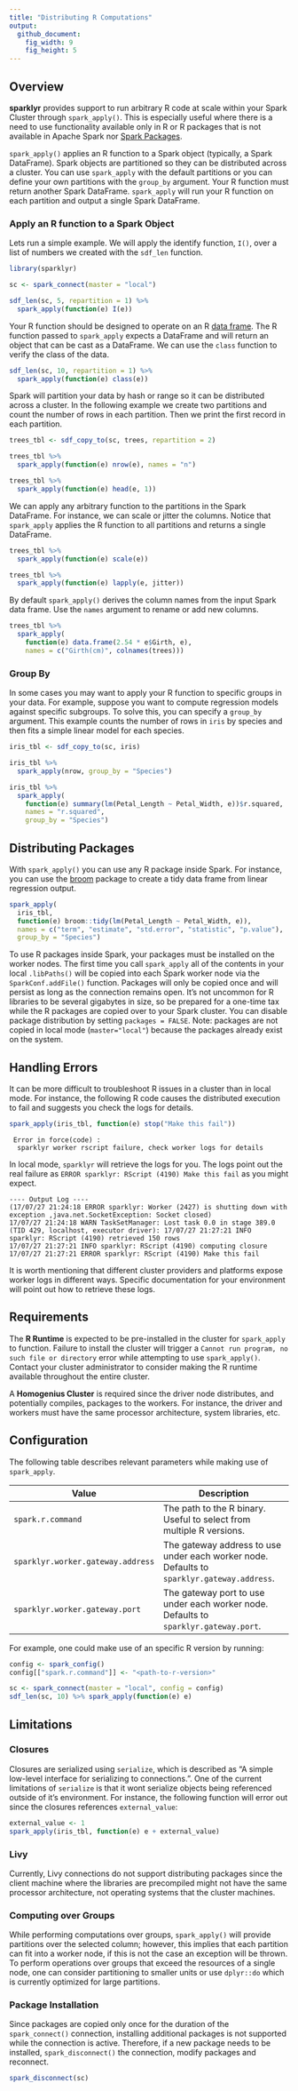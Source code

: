 ```yaml
---
title: "Distributing R Computations"
output:
  github_document:
    fig_width: 9
    fig_height: 5
---
```


## Overview

**sparklyr** provides support to run arbitrary R code at scale within your Spark Cluster through `spark_apply()`. This is especially useful where there is a need to use functionality available only in R or R packages that is not available in Apache Spark nor [Spark Packages](https://spark-packages.org/).

`spark_apply()` applies an R function to a Spark object (typically, a Spark DataFrame). Spark objects are partitioned so they can be distributed across a cluster. You can use `spark_apply` with the default partitions or you can define your own partitions with the `group_by` argument. Your R function must return another Spark DataFrame. `spark_apply` will run your R function on each partition and output a single Spark DataFrame.

### Apply an R function to a Spark Object

Lets run a simple example. We will apply the identify function, `I()`, over a list of numbers we created with the `sdf_len` function.

```r
library(sparklyr)

sc <- spark_connect(master = "local")

sdf_len(sc, 5, repartition = 1) %>%
  spark_apply(function(e) I(e))
```

Your R function should be designed to operate on an R [data frame](https://stat.ethz.ch/R-manual/R-devel/library/base/html/data.frame.html). The R function passed to `spark_apply` expects a DataFrame and will return an object that can be cast as a DataFrame.  We can use the `class` function to verify the class of the data.

```r
sdf_len(sc, 10, repartition = 1) %>%
  spark_apply(function(e) class(e))
```

Spark will partition your data by hash or range so it can be distributed across a cluster. In the following example we create two partitions and count the number of rows in each partition. Then we print the first record in each partition.

```r
trees_tbl <- sdf_copy_to(sc, trees, repartition = 2)

trees_tbl %>%
  spark_apply(function(e) nrow(e), names = "n")

trees_tbl %>%
  spark_apply(function(e) head(e, 1))
```

We can apply any arbitrary function to the partitions in the Spark DataFrame. For instance, we can scale or jitter the columns. Notice that `spark_apply` applies the R function to all partitions and returns a single DataFrame.

```r
trees_tbl %>%
  spark_apply(function(e) scale(e))

trees_tbl %>%
  spark_apply(function(e) lapply(e, jitter))
```

By default `spark_apply()` derives the column names from the input Spark data frame. Use the `names` argument to rename or add new columns.

```r
trees_tbl %>%
  spark_apply(
    function(e) data.frame(2.54 * e$Girth, e),
    names = c("Girth(cm)", colnames(trees)))
```

### Group By

In some cases you may want to apply your R function to specific groups in your data. For example, suppose you want to compute regression models against specific subgroups. To solve this, you can specify a `group_by` argument. This example counts the number of rows in `iris` by species and then fits a simple linear model for each species.

```r
iris_tbl <- sdf_copy_to(sc, iris)

iris_tbl %>%
  spark_apply(nrow, group_by = "Species")

iris_tbl %>%
  spark_apply(
    function(e) summary(lm(Petal_Length ~ Petal_Width, e))$r.squared,
    names = "r.squared",
    group_by = "Species")
```

## Distributing Packages

With `spark_apply()` you can use any R package inside Spark. For instance, you can use the [broom](https://cran.r-project.org/package=broom) package to create a tidy data frame from linear regression output.

```r
spark_apply(
  iris_tbl,
  function(e) broom::tidy(lm(Petal_Length ~ Petal_Width, e)),
  names = c("term", "estimate", "std.error", "statistic", "p.value"),
  group_by = "Species")
```

To use R packages inside Spark, your packages must be installed on the worker nodes. The first time you call `spark_apply` all of the contents in your local `.libPaths()` will be copied into each Spark worker node via the `SparkConf.addFile()` function. Packages will only be copied once and will persist as long as the connection remains open. It's not uncommon for R libraries to be several gigabytes in size, so be prepared for a one-time tax while the R packages are copied over to your Spark cluster. You can disable package distribution by setting `packages = FALSE`. Note: packages are not copied in local mode (`master="local"`) because the packages already exist on the system.

## Handling Errors

It can be more difficult to troubleshoot R issues in a cluster than in local mode. For instance, the following R code causes the distributed execution to fail and suggests you check the logs for details.

```r
spark_apply(iris_tbl, function(e) stop("Make this fail"))
```

```
 Error in force(code) : 
  sparklyr worker rscript failure, check worker logs for details
```

In local mode, `sparklyr` will retrieve the logs for you. The logs point out the real failure as `ERROR sparklyr: RScript (4190) Make this fail` as you might expect.

```
---- Output Log ----
(17/07/27 21:24:18 ERROR sparklyr: Worker (2427) is shutting down with exception ,java.net.SocketException: Socket closed)
17/07/27 21:24:18 WARN TaskSetManager: Lost task 0.0 in stage 389.0 (TID 429, localhost, executor driver): 17/07/27 21:27:21 INFO sparklyr: RScript (4190) retrieved 150 rows 
17/07/27 21:27:21 INFO sparklyr: RScript (4190) computing closure 
17/07/27 21:27:21 ERROR sparklyr: RScript (4190) Make this fail 
```

It is worth mentioning that different cluster providers and platforms expose worker logs in different ways. Specific documentation for your environment will point out how to retrieve these logs.

## Requirements

The **R Runtime** is expected to be pre-installed in the cluster for `spark_apply` to function. Failure to install the cluster will trigger a `Cannot run program, no such file or directory` error while attempting to use `spark_apply()`. Contact your cluster administrator to consider making the R runtime available throughout the entire cluster.

A **Homogenius Cluster** is required since the driver node distributes, and potentially compiles, packages to the workers. For instance, the driver and workers must have the same processor architecture, system libraries, etc.

## Configuration

The following table describes relevant parameters while making use of `spark_apply`.

| Value | Description  |
|----------------------------|---------------------------------------------|
| `spark.r.command`| The path to the R binary. Useful to select from multiple R versions. |
| `sparklyr.worker.gateway.address` | The gateway address to use under each worker node. Defaults to `sparklyr.gateway.address`.|
| `sparklyr.worker.gateway.port`| The gateway port to use under each worker node. Defaults to `sparklyr.gateway.port`.|

For example, one could make use of an specific R version by running:

```r
config <- spark_config()
config[["spark.r.command"]] <- "<path-to-r-version>"

sc <- spark_connect(master = "local", config = config)
sdf_len(sc, 10) %>% spark_apply(function(e) e)
```

## Limitations

### Closures

Closures are serialized using `serialize`, which is described as "A simple low-level interface for serializing to connections.". One of the current limitations of `serialize` is that it wont serialize objects being referenced outside of it's environment. For instance, the following function will error out since the closures references `external_value`:

```r
external_value <- 1
spark_apply(iris_tbl, function(e) e + external_value)
```

### Livy

Currently, Livy connections do not support distributing packages since the client machine where the libraries are precompiled might not have the same processor architecture, not operating systems that the cluster machines.

### Computing over Groups

While performing computations over groups, `spark_apply()` will provide partitions over the selected column; however, this implies that each partition can fit into a worker node, if this is not the case an exception will be thrown. To perform operations over groups that exceed the resources of a single node, one can consider partitioning to smaller units or use `dplyr::do` which is currently optimized for large partitions. 

### Package Installation

Since packages are copied only once for the duration of the `spark_connect()` connection, installing additional packages is not supported while the connection is active. Therefore, if a new package needs to be installed, `spark_disconnect()` the connection, modify packages and reconnect.

```r
spark_disconnect(sc)
```
